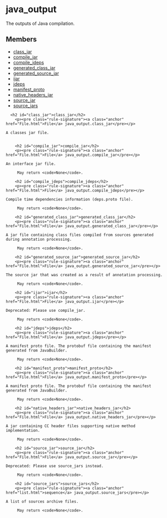<html devsite>
<head>
  <meta name="project_path" value="/_project.yaml">
  <meta name="book_path" value="/versions/6.0.0/_book.yaml">
</head>
<body>

<h1 class="page-title" id="modules.java_output">java_output</h1>

<!-- {% raw %} -->

The outputs of Java compilation.

<h2>Members</h2>
<ul>
    <li>
    <a href="#class_jar">class_jar</a>
  </li>
      <li>
    <a href="#compile_jar">compile_jar</a>
  </li>
      <li>
    <a href="#compile_jdeps">compile_jdeps</a>
  </li>
      <li>
    <a href="#generated_class_jar">generated_class_jar</a>
  </li>
      <li>
    <a href="#generated_source_jar">generated_source_jar</a>
  </li>
      <li>
    <a href="#ijar">ijar</a>
  </li>
      <li>
    <a href="#jdeps">jdeps</a>
  </li>
      <li>
    <a href="#manifest_proto">manifest_proto</a>
  </li>
      <li>
    <a href="#native_headers_jar">native_headers_jar</a>
  </li>
      <li>
    <a href="#source_jar">source_jar</a>
  </li>
      <li>
    <a href="#source_jars">source_jars</a>
  </li>
  </ul>

      <h2 id="class_jar">class_jar</h2>
        <p><pre class="rule-signature"><a class="anchor" href="File.html">File</a> java_output.class_jar</pre></p>

    A classes jar file.


        <h2 id="compile_jar">compile_jar</h2>
        <p><pre class="rule-signature"><a class="anchor" href="File.html">File</a> java_output.compile_jar</pre></p>

    An interface jar file.

         May return <code>None</code>.

        <h2 id="compile_jdeps">compile_jdeps</h2>
        <p><pre class="rule-signature"><a class="anchor" href="File.html">File</a> java_output.compile_jdeps</pre></p>

    Compile time dependencies information (deps.proto file).

         May return <code>None</code>.

        <h2 id="generated_class_jar">generated_class_jar</h2>
        <p><pre class="rule-signature"><a class="anchor" href="File.html">File</a> java_output.generated_class_jar</pre></p>

    A jar file containing class files compiled from sources generated during annotation processing.

         May return <code>None</code>.

        <h2 id="generated_source_jar">generated_source_jar</h2>
        <p><pre class="rule-signature"><a class="anchor" href="File.html">File</a> java_output.generated_source_jar</pre></p>

    The source jar that was created as a result of annotation processing.

         May return <code>None</code>.

        <h2 id="ijar">ijar</h2>
        <p><pre class="rule-signature"><a class="anchor" href="File.html">File</a> java_output.ijar</pre></p>

    Deprecated: Please use compile_jar.

         May return <code>None</code>.

        <h2 id="jdeps">jdeps</h2>
        <p><pre class="rule-signature"><a class="anchor" href="File.html">File</a> java_output.jdeps</pre></p>

    A manifest proto file. The protobuf file containing the manifest generated from JavaBuilder.

         May return <code>None</code>.

        <h2 id="manifest_proto">manifest_proto</h2>
        <p><pre class="rule-signature"><a class="anchor" href="File.html">File</a> java_output.manifest_proto</pre></p>

    A manifest proto file. The protobuf file containing the manifest generated from JavaBuilder.

         May return <code>None</code>.

        <h2 id="native_headers_jar">native_headers_jar</h2>
        <p><pre class="rule-signature"><a class="anchor" href="File.html">File</a> java_output.native_headers_jar</pre></p>

    A jar containing CC header files supporting native method implementation.

         May return <code>None</code>.

        <h2 id="source_jar">source_jar</h2>
        <p><pre class="rule-signature"><a class="anchor" href="File.html">File</a> java_output.source_jar</pre></p>

    Deprecated: Please use source_jars instead.

         May return <code>None</code>.

        <h2 id="source_jars">source_jars</h2>
        <p><pre class="rule-signature"><a class="anchor" href="list.html">sequence</a> java_output.source_jars</pre></p>

    A list of sources archive files.

         May return <code>None</code>.


</body>
</html>

<!-- {% endraw %} -->
